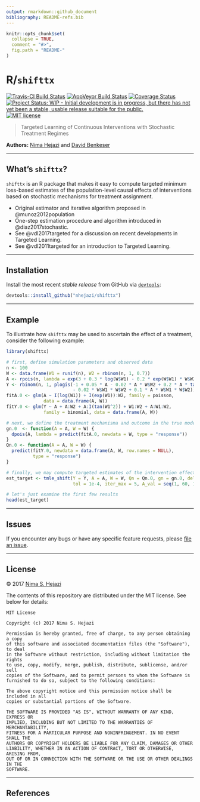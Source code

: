 ```yaml
---
output: rmarkdown::github_document
bibliography: README-refs.bib
---
```


<!-- README.md is generated from README.Rmd. Please edit that file -->

```r
knitr::opts_chunk$set(
  collapse = TRUE,
  comment = "#>",
  fig.path = "README-"
)
```

# R/`shifttx`

[![Travis-CI Build Status](https://travis-ci.org/nhejazi/shifttx.svg?branch=master)](https://travis-ci.org/nhejazi/shifttx)
[![AppVeyor Build  Status](https://ci.appveyor.com/api/projects/status/github/nhejazi/shifttx?branch=master&svg=true)](https://ci.appveyor.com/project/nhejazi/shifttx)
[![Coverage Status](https://img.shields.io/codecov/c/github/nhejazi/shifttx/master.svg)](https://codecov.io/github/nhejazi/shifttx?branch=master)
[![Project Status: WIP - Initial development is in progress, but there has not yet been a stable, usable release suitable for the public.](http://www.repostatus.org/badges/latest/wip.svg)](http://www.repostatus.org/#wip)
[![MIT license](http://img.shields.io/badge/license-MIT-brightgreen.svg)](http://opensource.org/licenses/MIT)

> Targeted Learning of Continuous Interventions with Stochastic Treatment
> Regimes

__Authors:__ [Nima Hejazi](http://nimahejazi.org) and [David
Benkeser](https://www.benkeserstatistics.com/)

---

## What's `shifttx`?

`shifttx` is an R package that makes it easy to compute targeted minimum
loss-based estimates of the population-level causal effects of interventions
based on stochastic mechanisms for treatment assignment.

* Original estimator and iterative algorithm proposed in @munoz2012population
* One-step estimation procedure and algorithm introduced in @diaz2017stochastic.
* See @vdl2017targeted for a discussion on recent developments in Targeted
  Learning.
* See @vdl2011targeted for an introduction to Targeted Learning.

---

## Installation

Install the most recent _stable release_ from GitHub via
[`devtools`](https://www.rstudio.com/products/rpackages/devtools/):

```r
devtools::install_github("nhejazi/shifttx")
```

---

## Example

To illustrate how `shifttx` may be used to ascertain the effect of a treatment,
consider the following example:

```r
library(shifttx)

# first, define simulation parameters and observed data
n <- 100
W <- data.frame(W1 = runif(n), W2 = rbinom(n, 1, 0.7))
A <- rpois(n, lambda = exp(3 + 0.3 * log(W$W1) - 0.2 * exp(W$W1) * W$W2))
Y <- rbinom(n, 1, plogis(-1 + 0.05 * A - 0.02 * A * W$W2 + 0.2 * A * tan(W$W1^2)
                         - 0.02 * W$W1 * W$W2 + 0.1 * A * W$W1 * W$W2))
fitA.0 <- glm(A ~ I(log(W1)) + I(exp(W1)):W2, family = poisson,
              data = data.frame(A, W))
fitY.0 <- glm(Y ~ A + A:W2 + A:I(tan(W1^2)) + W1:W2 + A:W1:W2,
              family = binomial, data = data.frame(A, W))

# next, we define the treatment mechanisma and outcome in the true model
gn.0  <- function(A = A, W = W) {
  dpois(A, lambda = predict(fitA.0, newdata = W, type = "response"))
}
Qn.0 <- function(A = A, W = W) {
  predict(fitY.0, newdata = data.frame(A, W, row.names = NULL),
          type = "response")
}

# finally, we may compute targeted estimates of the intervention effect
est_target <- tmle_shift(Y = Y, A = A, W = W, Qn = Qn.0, gn = gn.0, delta = 2,
                         tol = 1e-4, iter_max = 5, A_val = seq(1, 60, 1))

# let's just examine the first few results
head(est_target)
```

---

## Issues

If you encounter any bugs or have any specific feature requests, please [file an
issue](https://github.com/nhejazi/shifttx/issues).

---

## License

&copy; 2017 [Nima S. Hejazi](http://nimahejazi.org)

The contents of this repository are distributed under the MIT license. See below
for details:
```
MIT License

Copyright (c) 2017 Nima S. Hejazi

Permission is hereby granted, free of charge, to any person obtaining a copy
of this software and associated documentation files (the "Software"), to deal
in the Software without restriction, including without limitation the rights
to use, copy, modify, merge, publish, distribute, sublicense, and/or sell
copies of the Software, and to permit persons to whom the Software is
furnished to do so, subject to the following conditions:

The above copyright notice and this permission notice shall be included in all
copies or substantial portions of the Software.

THE SOFTWARE IS PROVIDED "AS IS", WITHOUT WARRANTY OF ANY KIND, EXPRESS OR
IMPLIED, INCLUDING BUT NOT LIMITED TO THE WARRANTIES OF MERCHANTABILITY,
FITNESS FOR A PARTICULAR PURPOSE AND NONINFRINGEMENT. IN NO EVENT SHALL THE
AUTHORS OR COPYRIGHT HOLDERS BE LIABLE FOR ANY CLAIM, DAMAGES OR OTHER
LIABILITY, WHETHER IN AN ACTION OF CONTRACT, TORT OR OTHERWISE, ARISING FROM,
OUT OF OR IN CONNECTION WITH THE SOFTWARE OR THE USE OR OTHER DEALINGS IN THE
SOFTWARE.
```

---

## References

